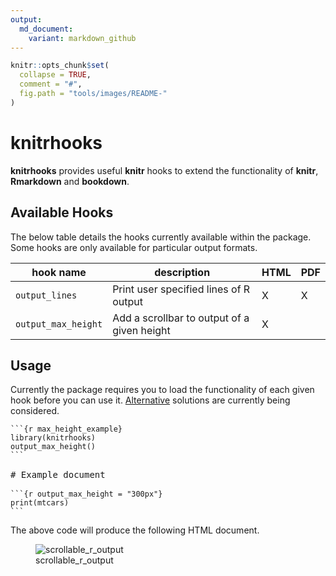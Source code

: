 ```yaml
---
output:
  md_document:
    variant: markdown_github
---
```


<!-- README.md is generated from README.Rmd. Please edit that file -->

```r
knitr::opts_chunk$set(
  collapse = TRUE,
  comment = "#",
  fig.path = "tools/images/README-"
)
```

# knitrhooks

**knitrhooks** provides useful **knitr** hooks to extend the functionality of **knitr**, **Rmarkdown** and **bookdown**.

## Available Hooks

The below table details the hooks currently available within the package. Some hooks are only available for particular output formats.

| hook name           | description                                 | HTML   | PDF   |
|---------------------|---------------------------------------------|--------|-------|
| `output_lines`      | Print user specified lines of R output      | X      | X     | 
| `output_max_height` | Add a scrollbar to output of a given height | X      |       |

## Usage

Currently the package requires you to load the functionality of each given hook before you can use it. [Alternative](https://github.com/nathaneastwood/knitrhooks/issues/3) solutions are currently being considered.

<pre>
<code>```{r max_height_example}
library(knitrhooks)
output_max_height()
```</code>

# Example document

<code>```{r output_max_height = "300px"}
print(mtcars)
```</code>
</pre>

The above code will produce the following HTML document.

![scrollable_r_output](tools/images/README-example.PNG)
